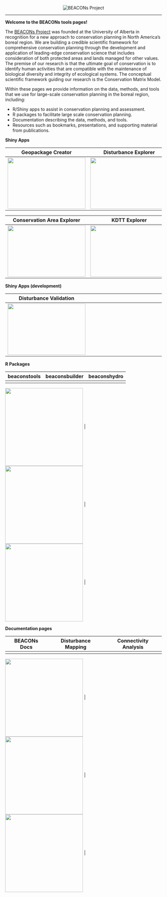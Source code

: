 <center><img src="pics/bp_banner.png" alt="BEACONs Project"></center>
<hr>

**Welcome to the BEACONs tools pages!**

The [BEACONs Project](https://beaconsproject.ualberta.ca/) was founded at the University of Alberta in recognition for a new approach to conservation planning in North America's boreal region. We are building a credible scientific framework for comprehensive conservation planning through the development and application of leading-edge conservation science that includes consideration of both protected areas and lands managed for other values. The premise of our research is that the ultimate goal of conservation is to identify human activities that are compatible with the maintenance of biological diversity and integrity of ecological systems. The conceptual scientific framework guiding our research is the Conservation Matrix Model.

Within these pages we provide information on the data, methods, and tools that we use for large-scale conservation planning in the boreal region, including:

- R/Shiny apps to assist in conservation planning and assessment.
- R packages to facilitate large scale conservation planning.
- Documentation describing the data, methods, and tools.
- Resources such as bookmarks, presentations, and supporting material from publications.

**Shiny Apps**

| Geopackage Creator | Disturbance Explorer | Hydrology Explorer |
| :---: | :---: | :---: |
| <a href="https://beaconsproject.shinyapps.io/geopackage_creator/" target="_blank"><img align="center" src="pics/geopackage_creator.png" width="250" height="165"></a> | <a href="https://beaconsproject.shinyapps.io/disturbance_explorer/" target="_blank"><img align="center" src="pics/disturbance_explorer.png" width="250" height="165"></a> | <a href="https://beaconsproject.shinyapps.io/beaconshydro_explorer_v2/" target="_blank"><img align="center" src="pics/hydrology_explorer.png" width="250" height="165"></a> |

| Conservation Area Explorer | KDTT Explorer | Wolverine Survey Design |
| :---: | :---: | :---: |
| <a href="https://beaconsproject.shinyapps.io/conservation_area_explorer_v2" target="_blank"><img align="center" src="pics/conservation_area_explorer.png" width="250" height="165"></a> | <a href="https://beaconsproject.shinyapps.io/kdtt_viewer/" target="_blank"><img align="center" src="pics/kdtt_viewer.png" width="250" height="165"></a> | <a href="https://beaconsproject.shinyapps.io/wolverines/" target="_blank"><img align="center" src="pics/wolverines_survey.png" width="250" height="165"></a> |

**Shiny Apps (development)**

| Disturbance Validation | | |
| :---: | :---: | :---: |
| <a href="https://beaconsproject.shinyapps.io/disturbance_validation" target="_blank"><img align="center" src="pics/disturbance_validation.png" width="250" height="165"></a> | | |



**R Packages**

| beaconstools | beaconsbuilder | beaconshydro |
| :---: | :---: | :---: |
| <a href="https://github.com/beaconsproject/beaconstools">
  <img align="center" src="pics/beaconstools.png" width="250"></a> 
| <a href="https://github.com/beaconsproject/beaconsbuilder">
  <img align="center" src="pics/beaconsbuilder.png" width="250"></a> 
| <a href="https://github.com/beaconsproject/beaconshydro">
  <img align="center" src="pics/beaconshydro.png" width="250"></a> |

**Documentation pages**

| BEACONs Docs | Disturbance Mapping | Connectivity Analysis |
| :---: | :---: | :---: |
| <a href="https://beaconsproject.github.io/beacons_docs/">
  <img align="center" src="pics/beacons_docs.png" width="250"></a> 
| <a href="https://github.com/beaconsproject/disturbance_mapping">
  <img align="center" src="pics/disturbance_mapping.png" width="250"></a> 
| <a href="https://github.com/beaconsproject/connectivity_analysis">
  <img align="center" src="pics/connectivity_analysis.png" width="250"></a> |
